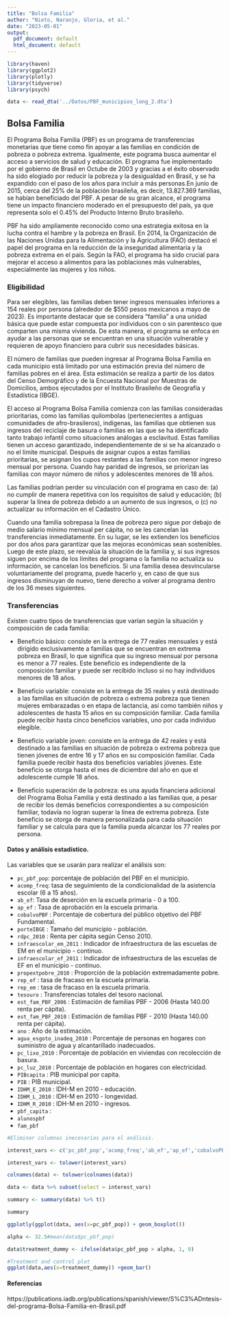 ```yaml
---
title: "Bolsa Familia"
author: "Nieto, Naranjo, Gloria, et al."
date: "2023-05-01"
output:
  pdf_document: default
  html_document: default
---
```


```r
library(haven)
library(ggplot2)
library(plotly)
library(tidyverse)
library(psych)

data <- read_dta('../Datos/PBF_municipios_long_2.dta')
```

## Bolsa Familia

El Programa Bolsa Familia (PBF) es un programa de transferencias monetarias que tiene como fin apoyar a las familias en condición de pobreza o pobreza extrema. Igualmente, este pograma busca aumentar el acceso a servicios de salud y educación. El programa fue implementado por el gobierno de Brasil en Octube de 2003 y gracias a el éxito observado ha sido elogiado por reducir la pobreza y la desigualdad en Brasil, y se ha expandido con el paso de los años para incluir a más personas.En junio de 2015, cerca del 25% de la población brasileña, es decir, 13.827.369 familias, se habían beneficiado del PBF. A pesar de su gran alcance, el programa tiene un impacto financiero moderado en el presupuesto del país, ya que representa solo el 0.45% del Producto Interno Bruto brasileño.

PBF ha sido ampliamente reconocido como una estrategia exitosa en la lucha contra el hambre y la pobreza en Brasil. En 2014, la Organización de las Naciones Unidas para la Alimentación y la Agricultura (FAO) destacó el papel del programa en la reducción de la inseguridad alimentaria y la pobreza extrema en el país. Según la FAO, el programa ha sido crucial para mejorar el acceso a alimentos para las poblaciones más vulnerables, especialmente las mujeres y los niños.


### Eligibilidad
 
 
Para ser elegibles, las familias deben tener ingresos mensuales inferiores a 154 reales por persona (alrededor de $550 pesos mexicanos a mayo de 2023). Es importante destacar que se considera "familia" a una unidad básica que puede estar compuesta por individuos con o sin parentesco que comparten una misma vivienda. De esta manera, el programa se enfoca en ayudar a las personas que se encuentran en una situación vulnerable y requieren de apoyo financiero para cubrir sus necesidades básicas.

El número de familias que pueden ingresar al Programa Bolsa Familia en cada municipio está limitado por una estimación previa del número de familias pobres en el área. Esta estimación se realiza a partir de los datos del Censo Demográfico y de la Encuesta Nacional por Muestras de Domicilios, ambos ejecutados por el Instituto Brasileño de Geografía y Estadística (IBGE). 

El acceso al Programa Bolsa Familia comienza con las familias consideradas prioritarias, como las familias quilombolas (pertenecientes a antiguas comunidades de afro-brasileros), indígenas, las familias que obtienen sus ingresos del reciclaje de basura o familias en las que se ha identificado tanto trabajo infantil como situaciones análogas a esclavitud. Estas familias tienen un acceso garantizado, independientemente de si se ha alcanzado o no el límite municipal. Después de asignar cupos a estas familias prioritarias, se asignan los cupos restantes a las familias con menor ingreso mensual por persona. Cuando hay paridad de ingresos, se priorizan las familias con mayor número de niños y adolescentes menores de 18 años.

Las familias podrían perder su vinculación con el programa en caso de: (a) no cumplir de manera repetitiva con los requisitos de salud y educación; (b) superar la línea de pobreza debido a un aumento de sus ingresos, o (c) no actualizar su información en el Cadastro Único.

Cuando una familia sobrepasa la línea de pobreza pero sigue por debajo de medio salario mínimo mensual per cápita, no se les cancelan las transferencias inmediatamente. En su lugar, se les extienden los beneficios por dos años para garantizar que las mejoras económicas sean sostenibles. Luego de este plazo, se reevalúa la situación de la familia y, si sus ingresos siguen por encima de los límites del programa o la familia no actualiza su información, se cancelan los beneficios. Si una familia desea desvincularse voluntariamente del programa, puede hacerlo y, en caso de que sus ingresos disminuyan de nuevo, tiene derecho a volver al programa dentro de los 36 meses siguientes.
 
 
### Transferencias
 
 
Existen cuatro tipos de transferencias que varían según la situación y composición de cada familia:

* Beneficio básico: consiste en la entrega de 77 reales mensuales y está dirigido exclusivamente a familias que se encuentran en extrema pobreza en Brasil, lo que significa que su ingreso mensual por persona es menor a 77 reales. Este beneficio es independiente de la composición familiar y puede ser recibido incluso si no hay individuos menores de 18 años.

* Beneficio variable: consiste en la entrega de 35 reales y está destinado a las familias en situación de pobreza o extrema pobreza que tienen mujeres embarazadas o en etapa de lactancia, así como también niños y adolescentes de hasta 15 años en su composición familiar. Cada familia puede recibir hasta cinco beneficios variables, uno por cada individuo elegible.

* Beneficio variable joven: consiste en la entrega de 42 reales y está destinado a las familias en situación de pobreza o extrema pobreza que tienen jóvenes de entre 16 y 17 años en su composición familiar. Cada familia puede recibir hasta dos beneficios variables jóvenes. Este beneficio se otorga hasta el mes de diciembre del año en que el adolescente cumple 18 años.

* Beneficio superación de la pobreza: es una ayuda financiera adicional del Programa Bolsa Familia y está destinado a las familias que, a pesar de recibir los demás beneficios correspondientes a su composición familiar, todavía no logran superar la línea de extrema pobreza. Este beneficio se otorga de manera personalizada para cada situación familiar y se calcula para que la familia pueda alcanzar los 77 reales por persona.


#### Datos y análisis estadístico.  


Las variables que se usarán para realizar el análisis son: 

  * `pc_pbf_pop`: porcentaje de población del PBF en el municipio.
  * `acomp_freq`: tasa de seguimiento de la condicionalidad de la asistencia escolar (6 a 15 años).
  * `ab_ef`: Tasa de deserción en la escuela primaria - 0 a 100.
  * `ap_ef` : Tasa de aprobación en la escuela primaria.
  * `cobalvoPBF` : Porcentaje de cobertura del público objetivo del PBF Fundamental.
  * `porteIBGE` : Tamaño del municipio - población.   
  * `rdpc_2010` : Renta per cápita según Censo 2010.
  * `infraescolar_em_2011` : Indicador de infraestructura de las escuelas de EM en el municipio - continuo.
  * `infraescolar_ef_2011` : Indicador de infraestructura de las escuelas de EF en el municipio - continuo.
  * `propextpobre_2010` : Proporción de la población extremadamente pobre.
  * `rep_ef` : tasa de fracaso en la escuela primaria.
  * `rep_em` : tasa de fracaso en la escuela primaria.
  * `tesouro` : Transferencias totales del tesoro nacional.
  * `est_fam_PBF_2006` : Estimación de familias PBF - 2006 (Hasta 140.00 renta per cápita).
  * `est_fam_PBF_2010` : Estimación de familias PBF - 2010 (Hasta 140.00 renta per cápita).
  * `ano` : Año de la estimación.
  * `agua_esgoto_inadeq_2010` : Porcentaje de personas en hogares con suministro de agua y alcantarillado inadecuados.
  * `pc_lixo_2010` : Porcentaje de población en viviendas con recolección de basura.
  * `pc_luz_2010` : Porcentaje de población en hogares con electricidad.
  * `PIBcapita` : PIB municipal por capita.
  * `PIB` : PIB municipal.
  * `IDHM_E_2010` : IDH-M en 2010 - educación.
  * `IDHM_L_2010` : IDH-M en 2010 - longevidad.
  * `IDHM_R_2010` : IDH-M en 2010 - ingresos.
  * `pbf_capita` : 
  * `alunospbf`
  * `fam_pbf`

```r

#Eliminar columnas inecesarias para el análisis. 

interest_vars <- c('pc_pbf_pop','acomp_freq','ab_ef','ap_ef','cobalvoPBF','porteIBGE','rdpc_2010', 'infraescolar_ef_2011','infraescolar_em_2011','propextpobre_2010','rep_ef','rep_em','tesouro','est_fam_PBF_2006','est_fam_PBF_2010','ano','agua_esgoto_inadeq_2010','pc_lixo_2010','pc_luz_2010','PIBcapita','PIB','IDHM_E_2010','IDHM_L_2010','IDHM_R_2010','pbf_capita', 'alunospbf', 'fam_pbf')

interest_vars <- tolower(interest_vars)

colnames(data) <- tolower(colnames(data))

data <- data %>% subset(select = interest_vars)
```

```r
summary <- summary(data) %>% t()

summary
```



```r
ggplotly(ggplot(data, aes(x=pc_pbf_pop)) + geom_boxplot())

alpha <- 32.5#mean(data$pc_pbf_pop)

data$treatment_dummy <- ifelse(data$pc_pbf_pop > alpha, 1, 0)
```


```r
#Treatment and control plot
ggplot(data,aes(x=treatment_dummy)) +geom_bar()
```



#### 
#### Referencias


https://publications.iadb.org/publications/spanish/viewer/S%C3%ADntesis-del-programa-Bolsa-Familia-en-Brasil.pdf


